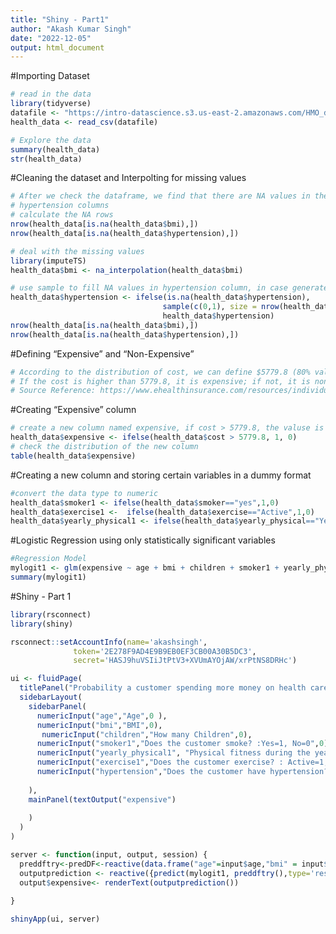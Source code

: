 ```yaml
---
title: "Shiny - Part1"
author: "Akash Kumar Singh"
date: "2022-12-05"
output: html_document
---
```


#Importing Dataset
```r
# read in the data
library(tidyverse)
datafile <- "https://intro-datascience.s3.us-east-2.amazonaws.com/HMO_data.csv"
health_data <- read_csv(datafile)

# Explore the data
summary(health_data)
str(health_data)
```

#Cleaning the dataset and Interpolting for missing values
```r
# After we check the dataframe, we find that there are NA values in the bmi and 
# hypertension columns
# calculate the NA rows
nrow(health_data[is.na(health_data$bmi),])
nrow(health_data[is.na(health_data$hypertension),])

# deal with the missing values
library(imputeTS)
health_data$bmi <- na_interpolation(health_data$bmi)

# use sample to fill NA values in hypertension column, in case generate decimal
health_data$hypertension <- ifelse(is.na(health_data$hypertension),
                                  sample(c(0,1), size = nrow(health_data), replace = TRUE),
                                  health_data$hypertension)
nrow(health_data[is.na(health_data$bmi),])
nrow(health_data[is.na(health_data$hypertension),])
```

#Defining "Expensive" and "Non-Expensive"
```r
# According to the distribution of cost, we can define $5779.8 (80% value) as the threshold.
# If the cost is higher than 5779.8, it is expensive; if not, it is non-expensive.
# Source Reference: https://www.ehealthinsurance.com/resources/individual-and-family/how-much-does-individual-health-insurance-cost
```

#Creating "Expensive" column
```r
# create a new column named expensive, if cost > 5779.8, the valuse is 1, otherwise 0
health_data$expensive <- ifelse(health_data$cost > 5779.8, 1, 0)
# check the distribution of the new column
table(health_data$expensive)
```

#Creating a new column and storing certain variables in a dummy format
```r
#convert the data type to numeric
health_data$smoker1 <- ifelse(health_data$smoker=="yes",1,0)
health_data$exercise1 <-  ifelse(health_data$exercise=="Active",1,0)
health_data$yearly_physical1 <- ifelse(health_data$yearly_physical=="Yes",1,0)
```

#Logistic Regression using only statistically significant variables
```r
#Regression Model
mylogit1 <- glm(expensive ~ age + bmi + children + smoker1 + yearly_physical1 + exercise1 + hypertension, data = health_data, family = "binomial")
summary(mylogit1)
```

#Shiny - Part 1
```r
library(rsconnect)
library(shiny)

rsconnect::setAccountInfo(name='akashsingh',
			  token='2E278F9AD4E9B9EB0EF3CB00A30B5DC3',
			  secret='HASJ9huVSIiJtPtV3+XVUmAYOjAW/xrPtNS8DRHc')

ui <- fluidPage(
  titlePanel("Probability a customer spending more money on health care (Expensive)"),
  sidebarLayout(
    sidebarPanel(
      numericInput("age","Age",0 ),
      numericInput("bmi","BMI",0),
       numericInput("children","How many Children",0),
      numericInput("smoker1","Does the customer smoke? :Yes=1, No=0",0),
      numericInput("yearly_physical1", "Physical fitness during the year? :Yes=1, No=0",0),
      numericInput("exercise1","Does the customer exercise? : Active=1, Not-Active=0",0),
      numericInput("hypertension","Does the customer have hypertension? :Yes=1, No=0",0)
     
    ),
    mainPanel(textOutput("expensive")
      
    )
  )
)

server <- function(input, output, session) {
  preddftry<-predDF<-reactive(data.frame("age"=input$age,"bmi" = input$bmi,"children"=input$children,"smoker1"=input$smoker1,"yearly_physical1"=input$yearly_physical1,"exercise1"=input$exercise1,"hypertension"=input$hypertension))
  outputprediction <- reactive({predict(mylogit1, preddftry(),type='response')})
  output$expensive<- renderText(outputprediction())
  
}

shinyApp(ui, server)
```






